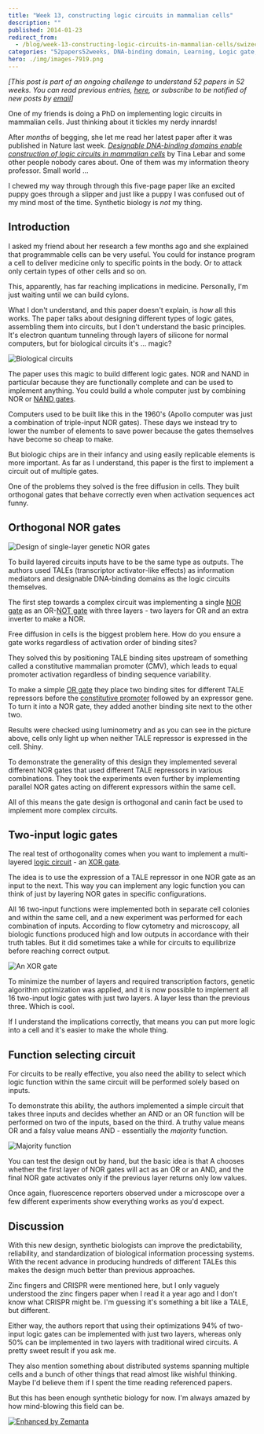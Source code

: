 ```yaml
---
title: "Week 13, constructing logic circuits in mammalian cells"
description: ""
published: 2014-01-23
redirect_from:
  - /blog/week-13-constructing-logic-circuits-in-mammalian-cells/swizec/6492
categories: "52papers52weeks, DNA-binding domain, Learning, Logic gate, NOR gate, Personal, Technology, Papers"
hero: ./img/images-7919.png
---
```


_\[This post is part of an ongoing challenge to understand 52 papers in 52 weeks. You can read previous entries, [here](https://swizec.com/blog/category/52-papers-in-52-weeks), or subscribe to be notified of new posts by [email](http://swiz.ec/52papers-list)]_

One of my friends is doing a PhD on implementing logic circuits in mammalian cells. Just thinking about it tickles my nerdy innards!

After _months_ of begging, she let me read her latest paper after it was published in Nature last week. _[Designable DNA-binding domains enable construction of logic circuits in mammalian cells](http://www.nature.com/nchembio/journal/vaop/ncurrent/full/nchembio.1433.html)_ by Tina Lebar and some other people nobody cares about. One of them was my information theory professor. Small world ...

I chewed my way through through this five-page paper like an excited puppy goes through a slipper and just like a puppy I was confused out of my mind most of the time. Synthetic biology is _not_ my thing.

## Introduction

I asked my friend about her research a few months ago and she explained that programmable cells can be very useful. You could for instance program a cell to deliver medicine only to specific points in the body. Or to attack only certain types of other cells and so on.

This, apparently, has far reaching implications in medicine. Personally, I'm just waiting until we can build cylons.

What I don't understand, and this paper doesn't explain, is _how_ all this works. The paper talks about designing different types of logic gates, assembling them into circuits, but I don't understand the basic principles. It's electron quantum tunneling through layers of silicone for normal computers, but for biological circuits it's ... magic?

![Biological circuits](./img/images-7835.gif)

The paper uses this magic to build different logic gates. NOR and NAND in particular because they are functionally complete and can be used to implement anything. You could build a whole computer just by combining NOR or [NAND gates](http://en.wikipedia.org/wiki/NAND_gate "NAND gate").

Computers used to be built like this in the 1960's (Apollo computer was just a combination of triple-input NOR gates). These days we instead try to lower the number of elements to save power because the gates themselves have become so cheap to make.

But biologic chips are in their infancy and using easily replicable elements is more important. As far as I understand, this paper is the first to implement a circuit out of multiple gates.

One of the problems they solved is the free diffusion in cells. They built orthogonal gates that behave correctly even when activation sequences act funny.

## Orthogonal NOR gates

![Design of single-layer genetic NOR gates](./img/images-7919.png "Design of single-layer genetic NOR gates")

To build layered circuits inputs have to be the same type as outputs. The authors used TALEs (transcriptor activator-like effects) as information mediators and designable DNA-binding domains as the logic circuits themselves.

The first step towards a complex circuit was implementing a single [NOR gate](http://en.wikipedia.org/wiki/NOR_gate "NOR gate") as an OR-[NOT gate](http://en.wikipedia.org/wiki/Inverter_%28logic_gate%29 "Inverter (logic gate)") with three layers - two layers for OR and an extra inverter to make a NOR.

Free diffusion in cells is the biggest problem here. How do you ensure a gate works regardless of activation order of binding sites?

They solved this by positioning TALE binding sites upstream of something called a constitutive mammalian promoter (CMV), which leads to equal promoter activation regardless of binding sequence variability.

To make a simple [OR gate](http://en.wikipedia.org/wiki/OR_gate "OR gate") they place two binding sites for different TALE repressors before the [constitutive promoter](http://en.wikipedia.org/wiki/Promoter_%28genetics%29 "Promoter (genetics)") followed by an expressor gene. To turn it into a NOR gate, they added another binding site next to the other two.

Results were checked using luminometry and as you can see in the picture above, cells only light up when neither TALE repressor is expressed in the cell. Shiny.

To demonstrate the generality of this design they implemented several different NOR gates that used different TALE repressors in various combinations. They took the experiments even further by implementing parallel NOR gates acting on different expressors within the same cell.

All of this means the gate design is orthogonal and canin fact be used to implement more complex circuits.

## Two-input logic gates

The real test of orthogonality comes when you want to implement a multi-layered [logic circuit](http://en.wikipedia.org/wiki/Logic_gate "Logic gate") - an [XOR gate](http://en.wikipedia.org/wiki/XOR_gate "XOR gate").

The idea is to use the expression of a TALE repressor in one NOR gate as an input to the next. This way you can implement any logic function you can think of just by layering NOR gates in specific configurations.

All 16 two-input functions were implemented both in separate cell colonies and within the same cell, and a new experiment was performed for each combination of inputs. According to flow cytometry and microscopy, all biologic functions produced high and low outputs in accordance with their truth tables. But it did sometimes take a while for circuits to equilibrize before reaching correct output.

![An XOR gate](./img/images-7992.png "An XOR gate")

To minimize the number of layers and required transcription factors, genetic algorithm optimization was applied, and it is now possible to implement all 16 two-input logic gates with just two layers. A layer less than the previous three. Which is cool.

If I understand the implications correctly, that means you can put more logic into a cell and it's easier to make the whole thing.

## Function selecting circuit

For circuits to be really effective, you also need the ability to select which logic function within the same circuit will be performed solely based on inputs.

To demonstrate this ability, the authors implemented a simple circuit that takes three inputs and decides whether an AND or an OR function will be performed on two of the inputs, based on the third. A truthy value means OR and a falsy value means AND - essentially the _majority_ function.

![Majority function](./img/Majority-function23h111.png "Majority function")

You can test the design out by hand, but the basic idea is that A chooses whether the first layer of NOR gates will act as an OR or an AND, and the final NOR gate activates only if the previous layer returns only low values.

Once again, fluorescence reporters observed under a microscope over a few different experiments show everything works as you'd expect.

## Discussion

With this new design, synthetic biologists can improve the predictability, reliability, and standardization of biological information processing systems. With the recent advance in producing hundreds of different TALEs this makes the design much better than previous approaches.

Zinc fingers and CRISPR were mentioned here, but I only vaguely understood the zinc fingers paper when I read it a year ago and I don't know what CRISPR might be. I'm guessing it's something a bit like a TALE, but different.

Either way, the authors report that using their optimizations 94% of two-input logic gates can be implemented with just two layers, whereas only 50% can be implemented in two layers with traditional wired circuits. A pretty sweet result if you ask me.

They also mention something about distributed systems spanning multiple cells and a bunch of other things that read almost like wishful thinking. Maybe I'd believe them if I spent the time reading referenced papers.

But this has been enough synthetic biology for now. I'm always amazed by how mind-blowing this field can be.

[![Enhanced by Zemanta](https://img.zemanta.com/zemified_e.png?x-id=485119f1-0ea7-4a9e-adcf-cf124e742208)](http://www.zemanta.com/?px "Enhanced by Zemanta")
